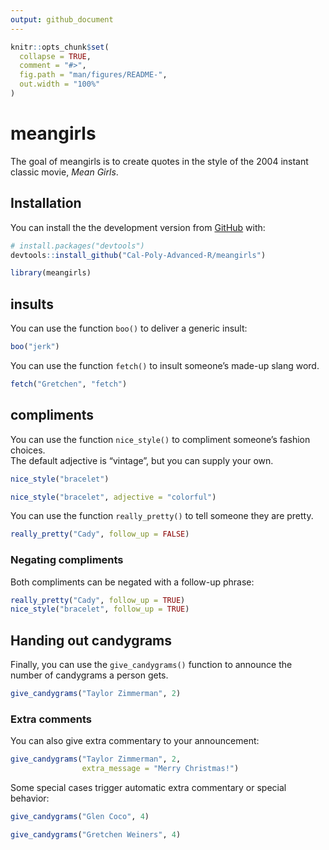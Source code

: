 ```yaml
---
output: github_document
---
```


<!-- README.md is generated from README.Rmd. Please edit that file -->

```r
knitr::opts_chunk$set(
  collapse = TRUE,
  comment = "#>",
  fig.path = "man/figures/README-",
  out.width = "100%"
)
```

# meangirls

<!-- badges: start -->

<!-- badges: end -->

The goal of meangirls is to create quotes in the style of the 2004 instant classic movie, *Mean Girls*.

## Installation

You can install the the development version from [GitHub](https://github.com/) with:

``` r
# install.packages("devtools")
devtools::install_github("Cal-Poly-Advanced-R/meangirls")
```

```r
library(meangirls)
```

## insults

You can use the function `boo()` to deliver a generic insult:

```r
boo("jerk")
```

You can use the function `fetch()` to insult someone's made-up slang word.

```r
fetch("Gretchen", "fetch")
```

## compliments

You can use the function `nice_style()` to compliment someone's fashion choices.\
The default adjective is "vintage", but you can supply your own.

```r
nice_style("bracelet")

nice_style("bracelet", adjective = "colorful")
```

You can use the function `really_pretty()` to tell someone they are pretty.

```r
really_pretty("Cady", follow_up = FALSE)
```

### Negating compliments

Both compliments can be negated with a follow-up phrase:

```r
really_pretty("Cady", follow_up = TRUE)
nice_style("bracelet", follow_up = TRUE)
```

## Handing out candygrams

Finally, you can use the `give_candygrams()` function to announce the number of candygrams a person gets.

```r
give_candygrams("Taylor Zimmerman", 2)
```

### Extra comments

You can also give extra commentary to your announcement:

```r
give_candygrams("Taylor Zimmerman", 2, 
                extra_message = "Merry Christmas!")
```

Some special cases trigger automatic extra commentary or special behavior:

```r
give_candygrams("Glen Coco", 4)
```

```r
give_candygrams("Gretchen Weiners", 4)
```

